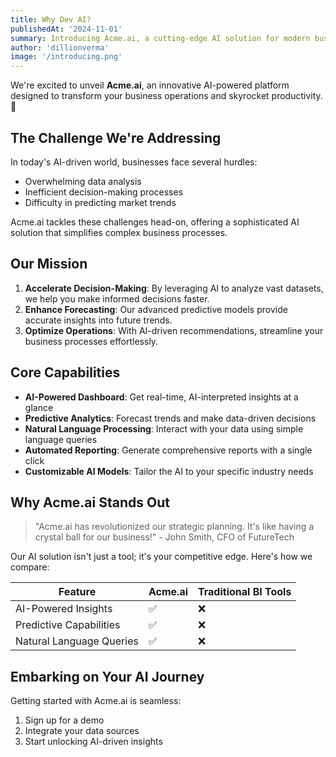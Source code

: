 ```yaml
---
title: Why Dev AI?
publishedAt: '2024-11-01'
summary: Introducing Acme.ai, a cutting-edge AI solution for modern businesses.
author: 'dillionverma'
image: '/introducing.png'
---
```


We're excited to unveil **Acme.ai**, an innovative AI-powered platform designed to transform your
business operations and skyrocket productivity. 🚀

## The Challenge We're Addressing

In today's AI-driven world, businesses face several hurdles:

- Overwhelming data analysis
- Inefficient decision-making processes
- Difficulty in predicting market trends

Acme.ai tackles these challenges head-on, offering a sophisticated AI solution that simplifies
complex business processes.

## Our Mission

1. **Accelerate Decision-Making**: By leveraging AI to analyze vast datasets, we help you make
   informed decisions faster.
2. **Enhance Forecasting**: Our advanced predictive models provide accurate insights into future
   trends.
3. **Optimize Operations**: With AI-driven recommendations, streamline your business processes
   effortlessly.

## Core Capabilities

- **AI-Powered Dashboard**: Get real-time, AI-interpreted insights at a glance
- **Predictive Analytics**: Forecast trends and make data-driven decisions
- **Natural Language Processing**: Interact with your data using simple language queries
- **Automated Reporting**: Generate comprehensive reports with a single click
- **Customizable AI Models**: Tailor the AI to your specific industry needs

## Why Acme.ai Stands Out

> "Acme.ai has revolutionized our strategic planning. It's like having a crystal ball for our
> business!" - John Smith, CFO of FutureTech

Our AI solution isn't just a tool; it's your competitive edge. Here's how we compare:

| Feature                  | Acme.ai | Traditional BI Tools |
| ------------------------ | ------- | -------------------- |
| AI-Powered Insights      | ✅      | ❌                   |
| Predictive Capabilities  | ✅      | ❌                   |
| Natural Language Queries | ✅      | ❌                   |

## Embarking on Your AI Journey

Getting started with Acme.ai is seamless:

1. Sign up for a demo
2. Integrate your data sources
3. Start unlocking AI-driven insights
